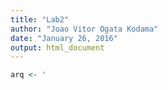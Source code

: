 ```yaml
---
title: "Lab2"
author: "Joao Vitor Ogata Kodama"
date: "January 26, 2016"
output: html_document
---
```


```r
arq <- '
```
